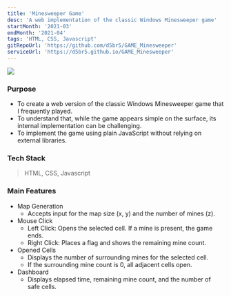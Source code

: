 ```yaml
---
title: 'Minesweeper Game'
desc: 'A web implementation of the classic Windows Minesweeper game'
startMonth: '2021-03'
endMonth: '2021-04'
tags: 'HTML, CSS, Javascript'
gitRepoUrl: 'https://github.com/d5br5/GAME_Minesweeper'
serviceUrl: 'https://d5br5.github.io/GAME_Minesweeper'
---
```


![](https://user-images.githubusercontent.com/40906871/143425699-118edb42-cf06-4813-9bc7-9bdd492f8bca.JPG)

###  Purpose

- To create a web version of the classic Windows Minesweeper game that I frequently played.
- To understand that, while the game appears simple on the surface, its internal implementation can be challenging.
- To implement the game using plain JavaScript without relying on external libraries.

### Tech Stack

> HTML, CSS, Javascript

### Main Features

- Map Generation
  - Accepts input for the map size (x, y) and the number of mines (z).
- Mouse Click
  - Left Click: Opens the selected cell. If a mine is present, the game ends.
  - Right Click: Places a flag and shows the remaining mine count.
- Opened Cells
  - Displays the number of surrounding mines for the selected cell.
  - If the surrounding mine count is 0, all adjacent cells open.
- Dashboard
  - Displays elapsed time, remaining mine count, and the number of safe cells.